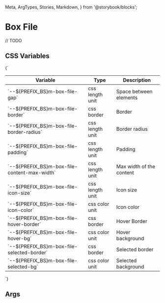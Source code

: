   Meta,
  ArgTypes,
  Stories,
  Markdown,
} from '@storybook/blocks';


# Box File

// TODO

## CSS Variables
<Markdown>
  {`

  | Variable                                        | Type            | Description               |
  |-------------------------------------------------|-----------------|---------------------------|
  | \`--${PREFIX_BS}m-box-file-gap\`                | css length unit | Space between elements    |
  | \`--${PREFIX_BS}m-box-file-border\`             | css border      | Border                    |
  | \`--${PREFIX_BS}m-box-file-border-radius\`      | css length unit | Border radius             |
  | \`--${PREFIX_BS}m-box-file-padding\`            | css length unit | Padding                   |
  | \`--${PREFIX_BS}m-box-file-content-max-width\`  | css length unit | Max width of the content  |
  | \`--${PREFIX_BS}m-box-file-icon-size\`          | css length unit | Icon size                 |
  | \`--${PREFIX_BS}m-box-file-icon-color\`         | css color unit  | Icon color                |
  | \`--${PREFIX_BS}m-box-file-hover-border\`       | css border      | Hover Border              |
  | \`--${PREFIX_BS}m-box-file-hover-bg\`           | css color unit  | Hover background          |
  | \`--${PREFIX_BS}m-box-file-selected-border\`    | css border      | Selected border           |
  | \`--${PREFIX_BS}m-box-file-selected-bg\`        | css color unit  | Selected background       |

  `}
</Markdown>

## Args
<Meta of={MBoxFileStories} />

<ArgTypes of={MBoxFileStories} />

<Stories />
